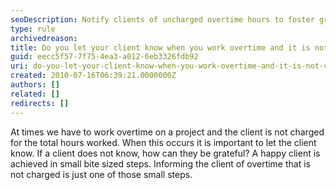 ```yaml
---
seoDescription: Notify clients of uncharged overtime hours to foster gratitude and build strong relationships.
type: rule
archivedreason:
title: Do you let your client know when you work overtime and it is not charged?
guid: eecc5f57-7f75-4ea3-a012-6eb3326fdb92
uri: do-you-let-your-client-know-when-you-work-overtime-and-it-is-not-charged
created: 2010-07-16T06:39:21.0000000Z
authors: []
related: []
redirects: []
---
```


At times we have to work overtime on a project and the client is not charged for the total hours worked. When this occurs it is important to let the client know. If a client does not know, how can they be grateful? A happy client is achieved in small bite sized steps. Informing the client of overtime that is not charged is just one of those small steps.

